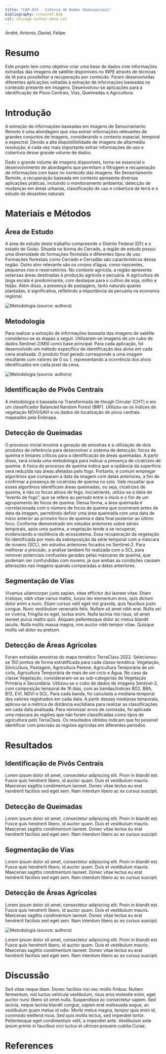 ```yaml
---
title: "CAP-423 - Ciência de Dados Geoespaciais"
bibliography: crossref.bib
csl: chicago-author-date.csl
---
```


André, Antonio, Daniel, Felipe 

# Resumo

Este projeto tem como objetivo criar uma base de dados com informações extraídas das imagens de satélite disponíveis no INPE através de técnicas de IA para possibilitar a recuperação por conteúdo. Foram desenvolvidas diferentes aplicações voltadas à extração de informações baseadas no conteúdo presente em imagens. Desenvolvou-se aplicações para a identificação de Pivos Centrais, Vias, Queimadas e Agricultura.


# Introdução

A extração de informações baseadas em imagens de Sensoriamento Remoto é uma abordagem que visa extrair informações relevantes de grandes conjuntos de imagens, considerando o contexto espacial, temporal e espectral. Devido a alta dispobilibilidade de imagens de alta/média resolução, é cada vez mais importante extrair informações de uso e cobertura desse grande volume de dados.

Dado o grande volume de imagens disponíveis, torna-se essencial o desenvolvimento de abordagens que permitam a filtragem e recuperação de informações com base no conteúdo das imagens. No Sensoriamento Remoto, a recuperação baseada em contexto apresenta diversas aplicações práticas, incluindo o monitoramento ambiental, detecção de mudanças em áreas urbanas, classificação de uso e cobertura da terra e o estudo de desastres naturais  


# Materiais e Métodos

## Área de Estudo


A área de estudo deste trabalho compreende o Distrito Federal (DF) e o estado de Goiás. 
Situada no bioma do Cerrado, a região de estudo possui uma diversidade de formações florestais e diferentes tipos de uso. Formações florestais como Cerrado e Cerradão são característicos dessa região. Outro alvo relevante são os corpos d'água, como nascentes, pequenos rios e reservatórios. No contexto agrícola, a região apresenta extensas áreas destinadas à produção agrícola e pecuária. A agricultura de larga escala é predominante, com destaque para o cultivo de soja, milho e feijão. Além disso, a presença de pastagens, tanto naturais quanto plantadas, é significativa, refletindo a importância da pecuária na economia regional.  

<img src="images/df_go.png" alt="Metodologia (source: authors)" align="center"/>

## Metodologia

Para realizar a extração de informações baseada das imagens de satélite considerou-se as etapas a seguir. Utilizaram-se imagens de um cubo de dados Sentinel-2/MSI como base principal. Para cada aplicação, foi desenvolvido um método específico de identificação dos alvos em cada cena analisada. O produto final gerado corresponde a uma imagem resultante com valores de 0 ou 1, representando a ocorrência dos alvos identificados em cada pixel da cena.

<img src="images/metodologia.png" alt="Metodologia (source: authors)" align="center"/>


## Identificação de Pivôs Centrais

A metodologia é baseada na Transformada de Hough Circular (CHT) e em um classificador Balanced Random Forest (BRF). Utilizou-se os índices de vegetação NDVI/SAVI e os dados de localização de pivos centrais mapeados pela Embrapa.

## Detecção de Queimadas

O processo inicial envolve a geração de amostras e a utilização de dois produtos de referência para desenvolver o sistema de detecção: focos de queima e limiares críticos para a identificação de áreas queimadas. A partir disso, será criada uma metodologia para indicar a presença de cicatrizes de queima. A física do processo de queima indica que a radiância da superfície será reduzida nas áreas afetadas pelo fogo. Portanto, é comum empregar algoritmos que comparam a data da imagem com datas anteriores, a fim de confirmar a presença de cicatrizes de queima no solo. Vale ressaltar que esses algoritmos identificam áreas queimadas, ou seja, cicatrizes de queima, e não os focos ativos de fogo. Inicialmente, utiliza-se a ideia de "evento de fogo", que se refere ao período entre o início e o fim de um agrupamento de focos de queima. Dessa forma, a área queimada é correlacionada com o número de focos de queima que ocorreram antes da data da imagem, permitindo definir uma área queimada com uma data de início anterior ao primeiro foco de queima e data final posterior ao último foco. Conforme demonstrado em estudos anteriores sobre séries temporais, após uma queima, a vegetação tende a se recuperar, evidenciando a resiliência do ecossistema. Essa recuperação da vegetação foi identificada por meio da sobreposição da série temporal com a máscara de nuvens (SCL), em estudos anteriores focados no Sentinel-2. Para melhorar a precisão, a análise também foi realizada com o SCL para remover potenciais confusões geradas pelas máscaras de queima, que poderiam ser confundidas com nuvens, já que ambas as condições causam alterações nas imagens quando comparadas a datas anteriores.

## Segmentação de Vias

Vivamus ullamcorper justo sapien, vitae efficitur dui laoreet vitae. Etiam tristique, nibh vitae varius mattis, turpis leo elementum eros, quis dictum dolor enim a nunc. Etiam cursus velit eget nisl gravida, quis faucibus justo congue. Nunc vestibulum venenatis felis. Nullam sit amet nibh erat. Nulla vel ex viverra, fringilla ex eget, luctus enim. Nulla lacinia nisi risus, sit amet laoreet purus mattis quis. Aliquam pellentesque dolor ac metus blandit iaculis. Nulla mollis massa magna, non auctor nibh tempor vitae. Quisque mollis vel dolor eu pretium.

## Detecção de Áreas Agrícolas

Foram extraídas amostras do mapa temático TerraClass 2022. Selecionou-se 150 pontos de forma estratificada para cada classe temática: Vegetação, Silvicultura, Pastagem, Agricultura Perene, Agricultura Temporária de um ciclo, Agricultura Temporária de mais de um ciclo e Água. No caso da classe Vegetação, consideraram-se as sub-categorias de Vegetação Primária e Secundária.  Utilizou-se o cubo de dados de imagens Sentinel-2, com composição temporal de 16 dias, com as bandas/índices B02, B8A, B12, EVI, NDVI e SCL. Para cada banda, foi calculada a mediana temporal dos valores registrados em cada data. A partir dessas medianas temporais, aplicou-se a métrica de distância euclidiana para realizar as classificações em cada data analisada. Para minimizar erros de comissão, foi aplicada uma máscara às regiões que não foram classificadas como tipos de agricultura pelo TerraClass. Os resultados obtidos indicam que foi possível identificar com precisão as regiões agrícolas em diferentes períodos.

# Resultados 

## Identificação de Pivôs Centrais
 
Lorem ipsum dolor sit amet, consectetur adipiscing elit. Proin in blandit est. Fusce quis hendrerit libero, id auctor quam. Duis et vestibulum mauris. Maecenas sagittis condimentum laoreet. Donec vitae lectus eu erat hendrerit facilisis sed eget sem. Nam interdum libero ac ex cursus suscipit.

## Detecção de Queimadas

Lorem ipsum dolor sit amet, consectetur adipiscing elit. Proin in blandit est. Fusce quis hendrerit libero, id auctor quam. Duis et vestibulum mauris. Maecenas sagittis condimentum laoreet. Donec vitae lectus eu erat hendrerit facilisis sed eget sem. Nam interdum libero ac ex cursus suscipit.

## Segmentação de Vias

Lorem ipsum dolor sit amet, consectetur adipiscing elit. Proin in blandit est. Fusce quis hendrerit libero, id auctor quam. Duis et vestibulum mauris. Maecenas sagittis condimentum laoreet. Donec vitae lectus eu erat hendrerit facilisis sed eget sem. Nam interdum libero ac ex cursus suscipit.

## Detecção de Áreas Agrícolas

Lorem ipsum dolor sit amet, consectetur adipiscing elit. Proin in blandit est. Fusce quis hendrerit libero, id auctor quam. Duis et vestibulum mauris. Maecenas sagittis condimentum laoreet. Donec vitae lectus eu erat hendrerit facilisis sed eget sem. Nam interdum libero ac ex cursus suscipit.

<img src="images/ts_patterns.png" alt="Metodologia (source: authors)" align="center"/>

Lorem ipsum dolor sit amet, consectetur adipiscing elit. Proin in blandit est. Fusce quis hendrerit libero, id auctor quam. Duis et vestibulum mauris. Maecenas sagittis condimentum laoreet. Donec vitae lectus eu erat hendrerit facilisis sed eget sem. Nam interdum libero ac ex cursus suscipit.


# Discussão

Sed vitae neque diam. Donec facilisis nisi nec mollis finibus. Nullam fermentum, nisl luctus vehicula vestibulum, risus eros molestie enim, eget auctor nunc libero sit amet nulla. Suspendisse ac consectetur sapien. Sed lacinia, neque lacinia blandit congue, sapien erat malesuada augue, ac vestibulum quam metus id odio. Morbi metus magna, tempor quis enim id, commodo eleifend risus. Sed quis mollis lectus, sed imperdiet tortor. Pellentesque eget condimentum velit, a imperdiet ante. Vestibulum ante ipsum primis in faucibus orci luctus et ultrices posuere cubilia Curae;

# References
